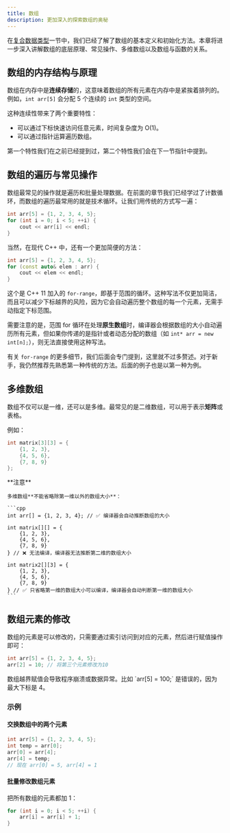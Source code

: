 ```yaml
---
title: 数组
description: 更加深入的探索数组的奥秘
---
```


在[复合数据类型](/docs/cpp/basic/complex_data_type)一节中，我们已经了解了数组的基本定义和初始化方法。本章将进一步深入讲解数组的底层原理、常见操作、多维数组以及数组与函数的关系。

## 数组的内存结构与原理

数组在内存中是**连续存储**的，这意味着数组的所有元素在内存中是紧挨着排列的。例如，`int arr[5]` 会分配 5 个连续的 `int` 类型的空间。

这种连续性带来了两个重要特性：

- 可以通过下标快速访问任意元素，时间复杂度为 O(1)。
- 可以通过指针运算遍历数组。

第一个特性我们在之前已经提到过，第二个特性我们会在下一节指针中提到。

## 数组的遍历与常见操作

数组最常见的操作就是遍历和批量处理数据。在前面的章节我们已经学过了计数循环，而数组的遍历最常用的就是技术循环。让我们用传统的方式写一遍：

```cpp
int arr[5] = {1, 2, 3, 4, 5};
for (int i = 0; i < 5; ++i) {
    cout << arr[i] << endl;
}
```

<Callout>
当然，在现代 C++ 中，还有一个更加简便的方法：

```cpp
int arr[5] = {1, 2, 3, 4, 5};
for (const auto& elem : arr) {
    cout << elem << endl;
}
```

这个是 C++ 11 加入的 `for-range`，即基于范围的循环。这种写法不仅更加简洁，而且可以减少下标越界的风险，因为它会自动遍历整个数组的每一个元素，无需手动指定下标范围。

需要注意的是，范围 for 循环在处理**原生数组**时，编译器会根据数组的大小自动遍历所有元素，但如果你传递的是指针或者动态分配的数组（如 `int* arr = new int[n];`），则无法直接使用这种写法。

有关 `for-range` 的更多细节，我们后面会专门提到，这里就不过多赘述。对于新手，我仍然推荐先熟悉第一种传统的方法。后面的例子也是以第一种为例。
</Callout>

## 多维数组

数组不仅可以是一维，还可以是多维。最常见的是二维数组，可以用于表示**矩阵**或表格。

例如：

```cpp
int matrix[3][3] = {
    {1, 2, 3},
    {4, 5, 6},
    {7, 8, 9}
};
```

<Callout type="warn">
    **注意**

    多维数组**不能省略除第一维以外的数组大小**：

    ```cpp
    int arr[] = {1, 2, 3, 4}; // ✅ 编译器会自动推断数组的大小

    int matrix[][] = {
        {1, 2, 3},
        {4, 5, 6},
        {7, 8, 9}
    } // ❌ 无法编译，编译器无法推断第二维的数组大小

    int matrix2[][3] = {
        {1, 2, 3},
        {4, 5, 6},
        {7, 8, 9}
    } // ✅ 只省略第一维的数组大小可以编译，编译器会自动判断第一维的数组大小
    ```
</Callout>

## 数组元素的修改

数组的元素是可以修改的，只需要通过索引访问到对应的元素，然后进行赋值操作即可：

```cpp
int arr[5] = {1, 2, 3, 4, 5};
arr[2] = 10; // 将第三个元素修改为10
```

<Callout type="warn">
    数组越界赋值会导致程序崩溃或数据异常。比如 `arr[5] = 100;` 是错误的，因为最大下标是 4。
</Callout>

### 示例

#### 交换数组中的两个元素

```cpp
int arr[5] = {1, 2, 3, 4, 5};
int temp = arr[0];
arr[0] = arr[4];
arr[4] = temp;
// 现在 arr[0] = 5, arr[4] = 1
```

#### 批量修改数组元素

把所有数组的元素都加 1：

```cpp
for (int i = 0; i < 5; ++i) {
    arr[i] = arr[i] + 1;
}
```
